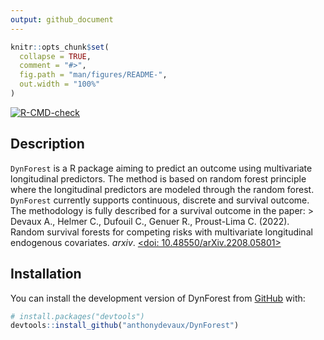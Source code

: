 ```yaml
---
output: github_document
---
```


<!-- README.md is generated from README.Rmd. Please edit that file -->

```r
knitr::opts_chunk$set(
  collapse = TRUE,
  comment = "#>",
  fig.path = "man/figures/README-",
  out.width = "100%"
)
```

<!-- badges: start -->
[![R-CMD-check](https://github.com/anthonydevaux/DynForest/actions/workflows/R-CMD-check.yaml/badge.svg)](https://github.com/anthonydevaux/DynForest/actions/workflows/R-CMD-check.yaml)
<!-- badges: end -->

## Description

`DynForest` is a R package aiming to predict an outcome using multivariate longitudinal predictors. The method is based on random forest principle where the longitudinal predictors are modeled through the random forest. `DynForest` currently supports continuous, discrete and survival outcome. The methodology is fully described for a survival outcome in the paper:
> Devaux A., Helmer C., Dufouil C., Genuer R., Proust-Lima C. (2022). Random survival forests for competing risks with multivariate longitudinal endogenous covariates. _arxiv_. [<doi: 10.48550/arXiv.2208.05801>](https://doi.org/10.48550/arXiv.2208.05801)

## Installation

You can install the development version of DynForest from [GitHub](https://github.com/anthonydevaux/DynForest) with:

```r
# install.packages("devtools")
devtools::install_github("anthonydevaux/DynForest")
```

